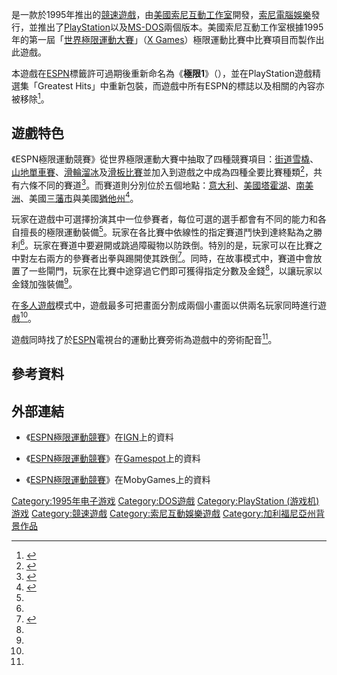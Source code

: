 {{NoteTA
| G1=Games
}}
{{Infobox VG
| title = ESPN極限運動競賽
| image = File:ESPN Extreme Games Cover.jpg
| caption =
| english = ESPN Extreme Games
| genre = [[競速遊戲|競速]]
| platform = [[PlayStation_(遊戲機)|PlayStation]]、[[MS-DOS|MS-DOS]]
| developer = 美國索尼互動工作室
| publisher = [[索尼電腦娛樂|索尼電腦娛樂]]
| series =
| engine =
| modes = [[單人遊戲|單人遊戲]]、[[多人遊戲|多人遊戲]]
| released = '''PlayStation：'''{{Vgrelease|EU|1995年12月<ref name="gamefaqs ps release">{{cite web | url=http://www.gamefaqs.com/ps/915768-espn-extreme-games/data | title=ESPN Extreme Games Release Information for PlayStation - GameFAQS | publisher=[[GameFAQs|GameFAQs]] | accessdate=2012-03-15 | language=en | archive-date=2017-10-22 | archive-url=https://web.archive.org/web/20171022193846/https://www.gamefaqs.com/ps/915768-espn-extreme-games/data | dead-url=no }}</ref>|NA|1996年2月29日<ref>{{cite web | url=http://au.gamespot.com/espn-extreme-games/ | title=ESPN Extreme Games - GameSpot.com | publisher=[[Gamespot|Gamespot]] | accessdate=2012-03-15 | language=en }}{{dead link|date=2017年11月 |bot=InternetArchiveBot |fix-attempted=yes }}</ref>|JP|1996年5月24日<ref name="gamefaqs ps release" />}}'''MS-DOS：'''{{Vgrelease|NA|1996年2月29日<ref>{{cite web | url=http://www.gamefaqs.com/pc/197236-espn-extreme-games/data | title=ESPN Extreme Games Release Information for PC - GameFAQS | publisher=[[GameFAQs|GameFAQs]] | accessdate=2012-03-15 | language=en | archive-date=2012-06-30 | archive-url=https://web.archive.org/web/20120630120659/http://www.gamefaqs.com/pc/197236-espn-extreme-games/data | dead-url=no }}</ref>}}
}}

{{vgname|ESPN極限運動競賽|en=ESPN Extreme Games}}是一款於1995年推出的[[競速遊戲|競速遊戲]]，由[[美國索尼互動工作室|美國索尼互動工作室]]開發，[[索尼電腦娛樂|索尼電腦娛樂]]發行，並推出了[[PlayStation_(遊戲機)|PlayStation]]以及[[MS-DOS|MS-DOS]]兩個版本。美國索尼互動工作室根據1995年的第一屆「[[世界極限運動大賽|世界極限運動大賽]]」（[[世界极限运动会|X Games]]）極限運動比賽中比賽項目而製作出此遊戲。

本遊戲在[[ESPN|ESPN]]標籤許可過期後重新命名為《'''極限1'''》（{{lang|en|'''1Xtreme'''}}），並在PlayStation遊戲精選集「Greatest Hits」中重新包裝，而遊戲中所有ESPN的標誌以及相關的內容亦被移除<ref name="giantbomb page">{{cite web | url=http://www.giantbomb.com/espn-extreme-games/61-1870/ | title=ESPN Extreme Games (video game) | publisher=Giantbomb.com | accessdate=2012-03-15 | language=en | archive-date=2012-04-11 | archive-url=https://web.archive.org/web/20120411184657/http://www.giantbomb.com/espn-extreme-games/61-1870/ | dead-url=no }}</ref>。

== 遊戲特色 ==

《ESPN極限運動競賽》從世界極限運動大賽中抽取了四種競賽項目：[[街道雪橇|街道雪橇]]、[[山地單車賽|山地單車賽]]、[[滑輪溜冰|滑輪溜冰]]及[[滑板|滑板比賽]]並加入到遊戲之中成為四種全要比賽種類<ref name="ign review">{{cite web | url=http://au.psx.ign.com/articles/150/150547p1.html | title=ESPN Extreme Games | publisher=[[IGN|IGN]] | date=1996-11-22 | accessdate=2012-03-15 | author=Douglas, Adam | language=en | archive-date=2019-10-16 | archive-url=https://web.archive.org/web/20191016112221/https://au.ign.com/articles/1996/11/22/espn-extreme-games | dead-url=no }}</ref>，共有六條不同的賽道<ref name="ign page">{{cite web | url=http://au.psx.ign.com/objects/000/000547.html | title=ESPN Extreme Games - PSX - IGN | publisher=[[IGN|IGN]] | accessdate=2012-03-15 | language=en | archive-date=2019-10-16 | archive-url=https://web.archive.org/web/20191016112227/https://www.ign.com/games/espn-extreme-games | dead-url=no }}</ref>。而賽道則分別位於五個地點：[[意大利|意大利]]、[[美國|美國]][[塔霍湖|塔霍湖]]、[[南美洲|南美洲]]、美國[[三藩市|三藩市]]與美國[[猶他州|猶他州]]<ref name="mobygames page">{{cite web | url=http://www.mobygames.com/game/espn-extreme-games | title=ESPN Extreme Games for DOS (1996) - MobyGames | publisher=[[MobyGames|MobyGames]] | accessdate=2012-03-15 | language=en | archive-date=2012-03-06 | archive-url=https://web.archive.org/web/20120306193128/http://www.mobygames.com/game/espn-extreme-games | dead-url=no }}</ref>。

玩家在遊戲中可選擇扮演其中一位參賽者，每位可選的選手都會有不同的能力和各自擅長的極限運動裝備<ref name="mobygames page" />。玩家在各比賽中依線性的指定賽道鬥快到達終點為之勝利<ref name="ign review" />。玩家在賽道中要避開或跳過障礙物以防跌倒。特別的是，玩家可以在比賽之中對左右兩方的參賽者出拳與踢開使其跌倒<ref name="gamespot review">{{cite web | url=http://au.gamespot.com/espn-extreme-games/reviews/espn-extreme-games-review-2535885/ | title=ESPN Extreme Games Review | publisher=[[Gamespot|Gamespot]] | date=1996-05-01 | accessdate=2012-03-15 | author=Foster, Hugo | language=en }}{{dead link|date=2017年11月 |bot=InternetArchiveBot |fix-attempted=yes }}</ref>。同時，在故事模式中，賽道中會放置了一些閘門，玩家在比賽中途穿過它們即可獲得指定分數及金錢<ref name="ign page" />，以讓玩家以金錢加強裝備<ref name="giantbomb page" />。

在[[多人遊戲|多人遊戲]]模式中，遊戲最多可把畫面分割成兩個小畫面以供兩名玩家同時進行遊戲<ref name="ign page" />。

遊戲同時找了於[[ESPN|ESPN]]電視台的運動比賽旁術{{tsl|en|Suzy Kolber|Suzy Kolber}}為遊戲中的旁術配音<ref name="giantbomb page" />。

== 參考資料 ==
{{reflist}}

== 外部連結 ==

* {{en}}《[http://au.psx.ign.com/objects/000/000547.html ESPN極限運動競賽]{{Wayback|url=http://au.psx.ign.com/objects/000/000547.html |date=20191016112227 }}》在[[IGN|IGN]]上的資料
* {{en}}《[http://au.gamespot.com/espn-extreme-games/ ESPN極限運動競賽]{{dead link|date=2017年11月 |bot=InternetArchiveBot |fix-attempted=yes }}》在[[Gamespot|Gamespot]]上的資料
* {{en}}《[http://www.mobygames.com/game/espn-extreme-games ESPN極限運動競賽]{{Wayback|url=http://www.mobygames.com/game/espn-extreme-games |date=20120306193128 }}》在MobyGames上的資料

{{DEFAULTSORT:ESPN Extreme Games}}

[[Category:1995年电子游戏|Category:1995年电子游戏]]
[[Category:DOS遊戲|Category:DOS遊戲]]
[[Category:PlayStation_(游戏机)游戏|Category:PlayStation (游戏机)游戏]]
[[Category:競速遊戲|Category:競速遊戲]]
[[Category:索尼互動娛樂遊戲|Category:索尼互動娛樂遊戲]]
[[Category:加利福尼亞州背景作品|Category:加利福尼亞州背景作品]]
